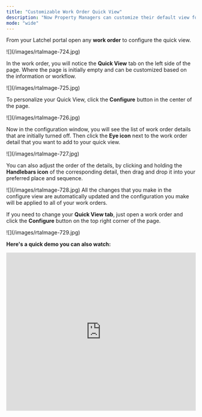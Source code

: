 ```yaml
---
title: "Customizable Work Order Quick View"
description: "Now Property Managers can customize their default view for the work order detail page. By choosing which most relevant information to show and how they want to see it in order."
mode: "wide"
---
```


From your Latchel portal open any **work order** to configure the quick view.

<Frame>
  ![](/images/rtaImage-724.jpg)
</Frame>

In the work order, you will notice the **Quick View** tab on the left side of the page. Where the page is initially empty and can be customized based on the information or workflow.

<Frame>
  ![](/images/rtaImage-725.jpg)
</Frame>

To personalize your Quick View, click the **Configure** button in the center of the page.

<Frame>
  ![](/images/rtaImage-726.jpg)
</Frame>

Now in the configuration window, you will see the list of work order details that are initially turned off. Then click the **Eye icon** next to the work order detail that you want to add to your quick view.

<Frame>
  ![](/images/rtaImage-727.jpg)
</Frame>

You can also adjust the order of the details, by clicking and holding the **Handlebars icon** of the corresponding detail, then drag and drop it into your preferred place and sequence.

<Frame>
  ![](/images/rtaImage-728.jpg)
</Frame>

<Check>
  All the changes that you make in the configure view are automatically updated and the configuration you make will be applied to all of your work orders.
</Check>

If you need to change your **Quick View tab**, just open a work order and click the **Configure** button on the top right corner of the page.

<Frame>
  ![](/images/rtaImage-729.jpg)
</Frame>

**Here's a quick demo you can also watch:**

<iframe width="100%" height="420" src="https://www.youtube.com/embed/Os89l4mVkYQ" title="How to Configure Your Quick View" frameborder="0" allow="accelerometer; autoplay; clipboard-write; encrypted-media; gyroscope; picture-in-picture; web-share" referrerpolicy="strict-origin-when-cross-origin" allowfullscreen />